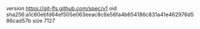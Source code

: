 version https://git-lfs.github.com/spec/v1
oid sha256:a1c60ebfd64ef505e063eeac8c6e56fa4b654186c831a41e462976d586cad57b
size 7127
